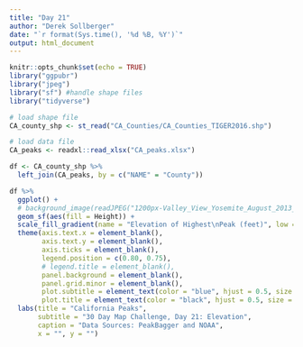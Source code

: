 ```yaml
---
title: "Day 21"
author: "Derek Sollberger"
date: "`r format(Sys.time(), '%d %B, %Y')`"
output: html_document
---
```


```r
knitr::opts_chunk$set(echo = TRUE)
library("ggpubr")
library("jpeg")
library("sf") #handle shape files
library("tidyverse")
```

```r
# load shape file
CA_county_shp <- st_read("CA_Counties/CA_Counties_TIGER2016.shp")

# load data file
CA_peaks <- readxl::read_xlsx("CA_peaks.xlsx")
```

```r
df <- CA_county_shp %>%
  left_join(CA_peaks, by = c("NAME" = "County"))
```


```r
df %>%
  ggplot() +
  # background_image(readJPEG("1200px-Valley_View_Yosemite_August_2013_002.jpg")) +
  geom_sf(aes(fill = Height)) +
  scale_fill_gradient(name = "Elevation of Highest\nPeak (feet)", low = "darkgreen", high = "red") +
  theme(axis.text.x = element_blank(),
        axis.text.y = element_blank(),
        axis.ticks = element_blank(),
        legend.position = c(0.80, 0.75),
        # legend.title = element_blank(),
        panel.background = element_blank(),
        panel.grid.minor = element_blank(),
        plot.subtitle = element_text(color = "blue", hjust = 0.5, size = 15),
        plot.title = element_text(color = "black", hjust = 0.5, size = 20)) + 
  labs(title = "California Peaks",
       subtitle = "30 Day Map Challenge, Day 21: Elevation",
       caption = "Data Sources: PeakBagger and NOAA",
       x = "", y = "")
```

